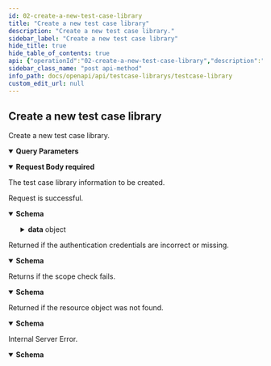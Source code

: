 ```yaml
---
id: 02-create-a-new-test-case-library
title: "Create a new test case library"
description: "Create a new test case library."
sidebar_label: "Create a new test case library"
hide_title: true
hide_table_of_contents: true
api: {"operationId":"02-create-a-new-test-case-library","description":"Create a new test case library.","security":[{"oauth2":["write:testcase:library"]}],"parameters":[{"name":"teamID","in":"query","description":"The team ID","required":true,"schema":{"type":"string"}}],"requestBody":{"description":"The test case library information to be created.","content":{"application/json":{"schema":{"description":"The test case library information to be created.","type":"object","properties":{"caseFieldConfigurationID":{"maxLength":8,"minLength":1,"type":"string","description":"The id of the test case library field configuration."},"name":{"maxLength":32,"minLength":1,"type":"string","description":"The name of the test case library."}},"example":{"name":"Testcase Library","caseFieldConfigurationID":"safia765"},"title":"RequestLibrary"}}},"required":true},"responses":{"200":{"description":"Request is successful.","content":{"application/json":{"schema":{"description":"The response of the add or update request.","type":"object","properties":{"data":{"type":"object","properties":{"name":{"type":"string","description":"The name of the test case library."},"id":{"type":"string","description":"The id of the test case library."},"createTime":{"type":"integer","description":"The create time of the test case library."},"updateTime":{"type":"integer","description":"The update time of the test case library."},"stickToTop":{"type":"boolean","description":"Whether the test case library is at the top."},"caseFieldConfigurationID":{"type":"string","description":"Test case library configuration ID."}}},"result":{"type":"string","description":"The result of this request."},"errorCode":{"type":"string","description":"The error code of this request."},"errorMsg":{"type":"string","description":"Error message for this request."}},"example":[{"result":"SUCCESS","data":{"name":"Testcase Library","id":"safia765","createTime":1616592000,"updateTime":1616592000,"stickToTop":false,"caseFieldConfigurationID":"safia765"}},{"result":"FAIL","errorCode":"PermissionDenied","errorMsg":"PermissionDenied manage_library"},{"result":"FAIL","errorCode":"NotFound","errorMsg":"NotFound caseFieldConfigurationID"},{"result":"FAIL","errorCode":"InvalidParameter","errorMsg":"InvalidParameter TestCaseLibrary Library Empty"},{"result":"FAIL","errorCode":"InvalidParameter","errorMsg":"InvalidParameter TestCaseLibrary Name TooLong"},{"result":"FAIL","errorCode":"InvalidParameter","errorMsg":"InvalidParameter TestCaseLibrary caseFieldConfigurationID InvalidFormat"}],"title":"AddResponse"}}}},"401":{"description":"Returned if the authentication credentials are incorrect or missing.","content":{"application/json":{"schema":{"description":"Access token is invalid","type":"object","properties":{"result":{"type":"string","description":"The result of this request."},"errorCode":{"type":"string","description":"The error code of this request."},"errorMsg":{"type":"string","description":"Error message for this request."}},"example":{"result":"FAIL","errorCode":"Unauthorized","errorMsg":"Access token is invalid"},"title":"BadResponse401"}}}},"403":{"description":"Returns if the scope check fails.","content":{"application/json":{"schema":{"description":"Scope is invalid","type":"object","properties":{"result":{"type":"string","description":"The result of this request."},"errorCode":{"type":"string","description":"The error code of this request."},"errorMsg":{"type":"string","description":"Error message for this request."}},"example":{"result":"FAIL","errorCode":"Forbidden","errorMsg":"Scope is invalid"},"title":"BadResponse403"}}}},"404":{"description":"Returned if the resource object was not found.","content":{"application/json":{"schema":{"description":"Not Found","type":"object","properties":{"result":{"type":"string","description":"The result of this request."},"errorCode":{"type":"string","description":"The error code of this request."},"errorMsg":{"type":"string","description":"Error message for this request."}},"example":{"result":"FAIL","errorCode":"NotFound","errorMsg":"Not Found"},"title":"BadResponse404"}}}},"500":{"description":"Internal Server Error.","content":{"application/json":{"schema":{"description":"Internal Server Error","type":"object","properties":{"result":{"type":"string","description":"The result of this request."},"errorCode":{"type":"string","description":"The error code of this request."},"errorMsg":{"type":"string","description":"Error message for this request."}},"example":{"result":"FAIL","errorCode":"Internal Server Error","errorMsg":"Internal Server Error"},"title":"BadResponse500"}}}}},"x-codegen-request-body-name":"body","extensions":[{"key":"x-codegen-request-body-name","value":"body"}],"method":"post","path":"/testcase/libraries","servers":[{"url":"https://your-domain/openapi/v1"},{"url":"http://your-domain/openapi/v1"}],"securitySchemes":{"oauth2":{"type":"oauth2","flows":{"authorizationCode":{"authorizationUrl":"https://your-domain/oauth2/authorize","tokenUrl":"https://your-domain/oauth2/token","scopes":{"write:testcase:library":"Add, edit, delete test case library","read:testcase:library":"Access test case library information"}}}}},"jsonRequestBodyExample":{"name":"Testcase Library","caseFieldConfigurationID":"safia765"},"info":{"title":"Testcase Library","version":"1.0","description":"This resource represents testcase libraries. Use it to get, create, update, and delete testcase libraries.\n"},"postman":{"name":"Create a new test case library","description":{"content":"Create a new test case library.","type":"text/plain"},"url":{"path":["testcase","libraries"],"host":["{{baseUrl}}"],"query":[{"disabled":false,"description":{"content":"(Required) The team ID","type":"text/plain"},"key":"teamID","value":""}],"variable":[]},"header":[{"key":"Content-Type","value":"application/json"},{"key":"Accept","value":"application/json"}],"method":"POST","body":{"mode":"raw","raw":"\"\"","options":{"raw":{"language":"json"}}},"auth":{"type":"oauth2","oauth2":[]}}}
sidebar_class_name: "post api-method"
info_path: docs/openapi/api/testcase-librarys/testcase-library
custom_edit_url: null
---
```



## Create a new test case library



Create a new test case library.

<details style={{"marginBottom":"1rem"}} data-collapsed={false} open={true}><summary style={{}}><strong>Query Parameters</strong></summary><div><ul><ParamsItem className={"paramsItem"} param={{"name":"teamID","in":"query","description":"The team ID","required":true,"schema":{"type":"string"}}}></ParamsItem></ul></div></details><MimeTabs><TabItem label={"application/json"} value={"application/json-schema"}><details style={{}} data-collapsed={false} open={true}><summary style={{"textAlign":"left"}}><strong>Request Body</strong><strong style={{"fontSize":"var(--ifm-code-font-size)","color":"var(--openapi-required)"}}> required</strong></summary><div style={{"textAlign":"left","marginLeft":"1rem"}}><div style={{"marginTop":"1rem","marginBottom":"1rem"}}>

The test case library information to be created.

</div></div><ul style={{"marginLeft":"1rem"}}><SchemaItem collapsible={false} name={"caseFieldConfigurationID"} required={false} schemaName={"string"} qualifierMessage={"**Possible values:** `non-empty` and `<= 8 characters`"} schema={{"maxLength":8,"minLength":1,"type":"string","description":"The id of the test case library field configuration."}}></SchemaItem><SchemaItem collapsible={false} name={"name"} required={false} schemaName={"string"} qualifierMessage={"**Possible values:** `non-empty` and `<= 32 characters`"} schema={{"maxLength":32,"minLength":1,"type":"string","description":"The name of the test case library."}}></SchemaItem></ul></details></TabItem></MimeTabs><div><ApiTabs><TabItem label={"200"} value={"200"}><div>

Request is successful.

</div><div><MimeTabs schemaType={"response"}><TabItem label={"application/json"} value={"application/json"}><SchemaTabs><TabItem label={"Schema"} value={"Schema"}><details style={{}} data-collapsed={false} open={true}><summary style={{"textAlign":"left"}}><strong>Schema</strong></summary><div style={{"textAlign":"left","marginLeft":"1rem"}}></div><ul style={{"marginLeft":"1rem"}}><SchemaItem collapsible={true} className={"schemaItem"}><details style={{}}><summary style={{}}><strong>data</strong><span style={{"opacity":"0.6"}}> object</span></summary><div style={{"marginLeft":"1rem"}}><SchemaItem collapsible={false} name={"name"} required={false} schemaName={"string"} qualifierMessage={undefined} schema={{"type":"string","description":"The name of the test case library."}}></SchemaItem><SchemaItem collapsible={false} name={"id"} required={false} schemaName={"string"} qualifierMessage={undefined} schema={{"type":"string","description":"The id of the test case library."}}></SchemaItem><SchemaItem collapsible={false} name={"createTime"} required={false} schemaName={"integer"} qualifierMessage={undefined} schema={{"type":"integer","description":"The create time of the test case library."}}></SchemaItem><SchemaItem collapsible={false} name={"updateTime"} required={false} schemaName={"integer"} qualifierMessage={undefined} schema={{"type":"integer","description":"The update time of the test case library."}}></SchemaItem><SchemaItem collapsible={false} name={"stickToTop"} required={false} schemaName={"boolean"} qualifierMessage={undefined} schema={{"type":"boolean","description":"Whether the test case library is at the top."}}></SchemaItem><SchemaItem collapsible={false} name={"caseFieldConfigurationID"} required={false} schemaName={"string"} qualifierMessage={undefined} schema={{"type":"string","description":"Test case library configuration ID."}}></SchemaItem></div></details></SchemaItem><SchemaItem collapsible={false} name={"result"} required={false} schemaName={"string"} qualifierMessage={undefined} schema={{"type":"string","description":"The result of this request."}}></SchemaItem><SchemaItem collapsible={false} name={"errorCode"} required={false} schemaName={"string"} qualifierMessage={undefined} schema={{"type":"string","description":"The error code of this request."}}></SchemaItem><SchemaItem collapsible={false} name={"errorMsg"} required={false} schemaName={"string"} qualifierMessage={undefined} schema={{"type":"string","description":"Error message for this request."}}></SchemaItem></ul></details></TabItem><TabItem label={"Example (from schema)"} value={"Example (from schema)"}><ResponseSamples responseExample={"[\n  {\n    \"result\": \"SUCCESS\",\n    \"data\": {\n      \"name\": \"Testcase Library\",\n      \"id\": \"safia765\",\n      \"createTime\": 1616592000,\n      \"updateTime\": 1616592000,\n      \"stickToTop\": false,\n      \"caseFieldConfigurationID\": \"safia765\"\n    }\n  },\n  {\n    \"result\": \"FAIL\",\n    \"errorCode\": \"PermissionDenied\",\n    \"errorMsg\": \"PermissionDenied manage_library\"\n  },\n  {\n    \"result\": \"FAIL\",\n    \"errorCode\": \"NotFound\",\n    \"errorMsg\": \"NotFound caseFieldConfigurationID\"\n  },\n  {\n    \"result\": \"FAIL\",\n    \"errorCode\": \"InvalidParameter\",\n    \"errorMsg\": \"InvalidParameter TestCaseLibrary Library Empty\"\n  },\n  {\n    \"result\": \"FAIL\",\n    \"errorCode\": \"InvalidParameter\",\n    \"errorMsg\": \"InvalidParameter TestCaseLibrary Name TooLong\"\n  },\n  {\n    \"result\": \"FAIL\",\n    \"errorCode\": \"InvalidParameter\",\n    \"errorMsg\": \"InvalidParameter TestCaseLibrary caseFieldConfigurationID InvalidFormat\"\n  }\n]"} language={"json"}></ResponseSamples></TabItem></SchemaTabs></TabItem></MimeTabs></div></TabItem><TabItem label={"401"} value={"401"}><div>

Returned if the authentication credentials are incorrect or missing.

</div><div><MimeTabs schemaType={"response"}><TabItem label={"application/json"} value={"application/json"}><SchemaTabs><TabItem label={"Schema"} value={"Schema"}><details style={{}} data-collapsed={false} open={true}><summary style={{"textAlign":"left"}}><strong>Schema</strong></summary><div style={{"textAlign":"left","marginLeft":"1rem"}}></div><ul style={{"marginLeft":"1rem"}}><SchemaItem collapsible={false} name={"result"} required={false} schemaName={"string"} qualifierMessage={undefined} schema={{"type":"string","description":"The result of this request."}}></SchemaItem><SchemaItem collapsible={false} name={"errorCode"} required={false} schemaName={"string"} qualifierMessage={undefined} schema={{"type":"string","description":"The error code of this request."}}></SchemaItem><SchemaItem collapsible={false} name={"errorMsg"} required={false} schemaName={"string"} qualifierMessage={undefined} schema={{"type":"string","description":"Error message for this request."}}></SchemaItem></ul></details></TabItem><TabItem label={"Example (from schema)"} value={"Example (from schema)"}><ResponseSamples responseExample={"{\n  \"result\": \"FAIL\",\n  \"errorCode\": \"Unauthorized\",\n  \"errorMsg\": \"Access token is invalid\"\n}"} language={"json"}></ResponseSamples></TabItem></SchemaTabs></TabItem></MimeTabs></div></TabItem><TabItem label={"403"} value={"403"}><div>

Returns if the scope check fails.

</div><div><MimeTabs schemaType={"response"}><TabItem label={"application/json"} value={"application/json"}><SchemaTabs><TabItem label={"Schema"} value={"Schema"}><details style={{}} data-collapsed={false} open={true}><summary style={{"textAlign":"left"}}><strong>Schema</strong></summary><div style={{"textAlign":"left","marginLeft":"1rem"}}></div><ul style={{"marginLeft":"1rem"}}><SchemaItem collapsible={false} name={"result"} required={false} schemaName={"string"} qualifierMessage={undefined} schema={{"type":"string","description":"The result of this request."}}></SchemaItem><SchemaItem collapsible={false} name={"errorCode"} required={false} schemaName={"string"} qualifierMessage={undefined} schema={{"type":"string","description":"The error code of this request."}}></SchemaItem><SchemaItem collapsible={false} name={"errorMsg"} required={false} schemaName={"string"} qualifierMessage={undefined} schema={{"type":"string","description":"Error message for this request."}}></SchemaItem></ul></details></TabItem><TabItem label={"Example (from schema)"} value={"Example (from schema)"}><ResponseSamples responseExample={"{\n  \"result\": \"FAIL\",\n  \"errorCode\": \"Forbidden\",\n  \"errorMsg\": \"Scope is invalid\"\n}"} language={"json"}></ResponseSamples></TabItem></SchemaTabs></TabItem></MimeTabs></div></TabItem><TabItem label={"404"} value={"404"}><div>

Returned if the resource object was not found.

</div><div><MimeTabs schemaType={"response"}><TabItem label={"application/json"} value={"application/json"}><SchemaTabs><TabItem label={"Schema"} value={"Schema"}><details style={{}} data-collapsed={false} open={true}><summary style={{"textAlign":"left"}}><strong>Schema</strong></summary><div style={{"textAlign":"left","marginLeft":"1rem"}}></div><ul style={{"marginLeft":"1rem"}}><SchemaItem collapsible={false} name={"result"} required={false} schemaName={"string"} qualifierMessage={undefined} schema={{"type":"string","description":"The result of this request."}}></SchemaItem><SchemaItem collapsible={false} name={"errorCode"} required={false} schemaName={"string"} qualifierMessage={undefined} schema={{"type":"string","description":"The error code of this request."}}></SchemaItem><SchemaItem collapsible={false} name={"errorMsg"} required={false} schemaName={"string"} qualifierMessage={undefined} schema={{"type":"string","description":"Error message for this request."}}></SchemaItem></ul></details></TabItem><TabItem label={"Example (from schema)"} value={"Example (from schema)"}><ResponseSamples responseExample={"{\n  \"result\": \"FAIL\",\n  \"errorCode\": \"NotFound\",\n  \"errorMsg\": \"Not Found\"\n}"} language={"json"}></ResponseSamples></TabItem></SchemaTabs></TabItem></MimeTabs></div></TabItem><TabItem label={"500"} value={"500"}><div>

Internal Server Error.

</div><div><MimeTabs schemaType={"response"}><TabItem label={"application/json"} value={"application/json"}><SchemaTabs><TabItem label={"Schema"} value={"Schema"}><details style={{}} data-collapsed={false} open={true}><summary style={{"textAlign":"left"}}><strong>Schema</strong></summary><div style={{"textAlign":"left","marginLeft":"1rem"}}></div><ul style={{"marginLeft":"1rem"}}><SchemaItem collapsible={false} name={"result"} required={false} schemaName={"string"} qualifierMessage={undefined} schema={{"type":"string","description":"The result of this request."}}></SchemaItem><SchemaItem collapsible={false} name={"errorCode"} required={false} schemaName={"string"} qualifierMessage={undefined} schema={{"type":"string","description":"The error code of this request."}}></SchemaItem><SchemaItem collapsible={false} name={"errorMsg"} required={false} schemaName={"string"} qualifierMessage={undefined} schema={{"type":"string","description":"Error message for this request."}}></SchemaItem></ul></details></TabItem><TabItem label={"Example (from schema)"} value={"Example (from schema)"}><ResponseSamples responseExample={"{\n  \"result\": \"FAIL\",\n  \"errorCode\": \"Internal Server Error\",\n  \"errorMsg\": \"Internal Server Error\"\n}"} language={"json"}></ResponseSamples></TabItem></SchemaTabs></TabItem></MimeTabs></div></TabItem></ApiTabs></div>